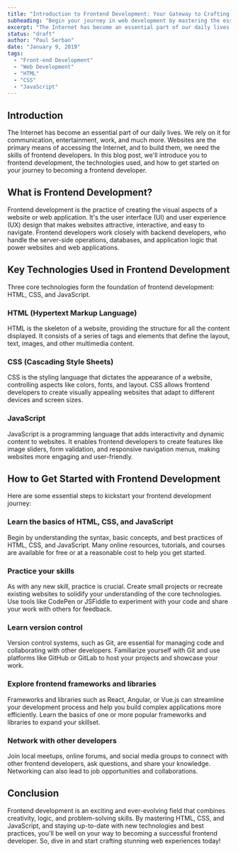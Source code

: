 ```yaml
---
title: "Introduction to Frontend Development: Your Gateway to Crafting Beautiful Web Experiences"
subheading: "Begin your journey in web development by mastering the essentials of frontend development."
excerpt: "The Internet has become an essential part of our daily lives. We rely on it for communication, entertainment, work, and much more. Websites are the primary means of accessing the Internet, and to build them, we need the skills of frontend developers. In this blog post, we'll introduce you to frontend development, the technologies used, and how to get started on your journey to becoming a frontend developer."
status: "draft"
author: "Paul Serban"
date: "January 9, 2019"
tags:
  - "Front-end Development"
  - "Web Development"
  - "HTML"
  - "CSS"
  - "JavaScript"
---
```


## Introduction

The Internet has become an essential part of our daily lives. We rely on it for communication, entertainment, work, and much more. Websites are the primary means of accessing the Internet, and to build them, we need the skills of frontend developers. In this blog post, we'll introduce you to frontend development, the technologies used, and how to get started on your journey to becoming a frontend developer.

## What is Frontend Development?

Frontend development is the practice of creating the visual aspects of a website or web application. It's the user interface (UI) and user experience (UX) design that makes websites attractive, interactive, and easy to navigate. Frontend developers work closely with backend developers, who handle the server-side operations, databases, and application logic that power websites and web applications.

## Key Technologies Used in Frontend Development

Three core technologies form the foundation of frontend development: HTML, CSS, and JavaScript.

### HTML (Hypertext Markup Language)

HTML is the skeleton of a website, providing the structure for all the content displayed. It consists of a series of tags and elements that define the layout, text, images, and other multimedia content.

### CSS (Cascading Style Sheets)

CSS is the styling language that dictates the appearance of a website, controlling aspects like colors, fonts, and layout. CSS allows frontend developers to create visually appealing websites that adapt to different devices and screen sizes.

### JavaScript

JavaScript is a programming language that adds interactivity and dynamic content to websites. It enables frontend developers to create features like image sliders, form validation, and responsive navigation menus, making websites more engaging and user-friendly.

## How to Get Started with Frontend Development

Here are some essential steps to kickstart your frontend development journey:

### Learn the basics of HTML, CSS, and JavaScript

Begin by understanding the syntax, basic concepts, and best practices of HTML, CSS, and JavaScript. Many online resources, tutorials, and courses are available for free or at a reasonable cost to help you get started.

### Practice your skills

As with any new skill, practice is crucial. Create small projects or recreate existing websites to solidify your understanding of the core technologies. Use tools like CodePen or JSFiddle to experiment with your code and share your work with others for feedback.

### Learn version control

Version control systems, such as Git, are essential for managing code and collaborating with other developers. Familiarize yourself with Git and use platforms like GitHub or GitLab to host your projects and showcase your work.

### Explore frontend frameworks and libraries

Frameworks and libraries such as React, Angular, or Vue.js can streamline your development process and help you build complex applications more efficiently. Learn the basics of one or more popular frameworks and libraries to expand your skillset.

### Network with other developers

Join local meetups, online forums, and social media groups to connect with other frontend developers, ask questions, and share your knowledge. Networking can also lead to job opportunities and collaborations.

## Conclusion

Frontend development is an exciting and ever-evolving field that combines creativity, logic, and problem-solving skills. By mastering HTML, CSS, and JavaScript, and staying up-to-date with new technologies and best practices, you'll be well on your way to becoming a successful frontend developer. So, dive in and start crafting stunning web experiences today!
